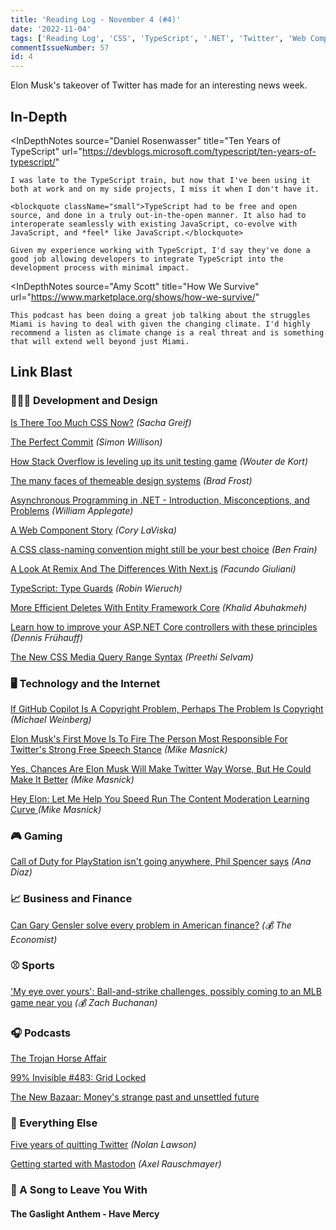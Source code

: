```yaml
---
title: 'Reading Log - November 4 (#4)'
date: '2022-11-04'
tags: ['Reading Log', 'CSS', 'TypeScript', '.NET', 'Twitter', 'Web Components']
commentIssueNumber: 57
id: 4
---
```



Elon Musk's takeover of Twitter has made for an interesting news week.

## In-Depth

<InDepthNotes
    source="Daniel Rosenwasser"
    title="Ten Years of TypeScript"
    url="https://devblogs.microsoft.com/typescript/ten-years-of-typescript/"
>
    I was late to the TypeScript train, but now that I've been using it both at work and on my side projects, I miss it when I don't have it.

    <blockquote className="small">TypeScript had to be free and open source, and done in a truly out-in-the-open manner. It also had to interoperate seamlessly with existing JavaScript, co-evolve with JavaScript, and *feel* like JavaScript.</blockquote>

    Given my experience working with TypeScript, I'd say they've done a good job allowing developers to integrate TypeScript into the development process with minimal impact.
</InDepthNotes>

<InDepthNotes
    source="Amy Scott"
    title="How We Survive"
    url="https://www.marketplace.org/shows/how-we-survive/"
>
    This podcast has been doing a great job talking about the struggles Miami is having to deal with given the changing climate. I'd highly recommend a listen as climate change is a real threat and is something that will extend well beyond just Miami.
</InDepthNotes>

## Link Blast

<h3 className="text">👨🏼‍💻 Development and Design</h3>

[Is There Too Much CSS Now?](https://css-tricks.com/is-there-too-much-css-now) *(Sacha Greif)*

[The Perfect Commit](https://simonwillison.net/2022/Oct/29/the-perfect-commit/) *(Simon Willison)*

[How Stack Overflow is leveling up its unit testing game](https://stackoverflow.blog/2022/07/04/how-stack-overflow-is-leveling-up-its-unit-testing-game/) *(Wouter de Kort)*

[The many faces of themeable design systems](https://bradfrost.com/blog/post/the-many-faces-of-themeable-design-systems/) *(Brad Frost)*

[Asynchronous Programming in .NET - Introduction, Misconceptions, and Problems](https://wapplegate.com/asynchronous-programming/) *(William Applegate)*

[A Web Component Story](https://www.abeautifulsite.net/posts/a-web-component-story/) *(Cory LaViska)*

[A CSS class-naming convention might still be your best choice](https://benfrain.com/a-css-class-naming-convention-might-still-be-your-best-choice/) *(Ben Frain)*

[A Look At Remix And The Differences With Next.js](https://www.smashingmagazine.com/2022/07/look-remix-differences-next/) *(Facundo Giuliani)*

[TypeScript: Type Guards](https://www.robinwieruch.de/typescript-type-guard/) *(Robin Wieruch)*

[More Efficient Deletes With Entity Framework Core](https://khalidabuhakmeh.com/more-efficient-deletes-with-entity-framework-core) *(Khalid Abuhakmeh)*

[Learn how to improve your ASP.NET Core controllers with these principles](https://dateo-software.de/blog/improve-your-asp-net-core-controllers) *(Dennis Frühauff)*

[The New CSS Media Query Range Syntax](https://css-tricks.com/the-new-css-media-query-range-syntax/) *(Preethi Selvam)*

<h3 className="text">🖥 Technology and the Internet</h3>

[If GitHub Copilot Is A Copyright Problem, Perhaps The Problem Is Copyright](https://www.techdirt.com/2022/10/25/if-github-copilot-is-a-copyright-problem-perhaps-the-problem-is-copyright) *(Michael Weinberg)*

[Elon Musk's First Move Is To Fire The Person Most Responsible For Twitter's Strong Free Speech Stance](https://www.techdirt.com/2022/10/28/elon-musks-first-move-is-to-fire-the-person-most-responsible-for-twitters-strong-free-speech-stance/) *(Mike Masnick)*

[Yes, Chances Are Elon Musk Will Make Twitter Way Worse, But He Could Make It Better](https://www.techdirt.com/2022/10/28/yes-chances-are-elon-musk-will-make-twitter-way-worse-but-he-could-make-it-better/) *(Mike Masnick)*

[Hey Elon: Let Me Help You Speed Run The Content Moderation Learning Curve ](https://www.techdirt.com/2022/11/02/hey-elon-let-me-help-you-speed-run-the-content-moderation-learning-curve/) *(Mike Masnick)*

<h3 className="text">🎮 Gaming</h3>

[Call of Duty for PlayStation isn't going anywhere, Phil Spencer says](https://www.polygon.com/23433295/call-of-duty-playstation-phil-spencer-xbox-interview) *(Ana Diaz)*

<h3 className="text">📈 Business and Finance</h3>

[Can Gary Gensler solve every problem in American finance?](https://www.economist.com/finance-and-economics/2022/10/26/can-gary-gensler-solve-every-problem-in-american-finance) *(💰 The Economist)*

<h3 className="text">⚾ Sports</h3>

['My eye over yours': Ball-and-strike challenges, possibly coming to an MLB game near you](https://theathletic.com/3744061/2022/10/31/mlb-abs-pitch-challenge-system/) *(💰 Zach Buchanan)*

<h3 className="text">🎧 Podcasts</h3>

[The Trojan Horse Affair](https://www.nytimes.com/interactive/2022/podcasts/trojan-horse-affair.html)

[99% Invisible #483: Grid Locked](https://99percentinvisible.org/episode/grid-locked/)

[The New Bazaar: Money's strange past and unsettled future](https://www.bazaaraudio.com/the-new-bazaar/moneys-strange-past-and-unsettled-future)

<h3 className="text">🎒 Everything Else</h3>

[Five years of quitting Twitter](https://nolanlawson.com/2022/02/02/five-years-of-quitting-twitter/) *(Nolan Lawson)*

[Getting started with Mastodon](https://2ality.com/2022/10/mastodon-getting-started.html) *(Axel Rauschmayer)*

<h3 className="text">🎵 A Song to Leave You With</h3>

#### The Gaslight Anthem - Have Mercy

<YouTubeEmbed
    id="monCFQJNBWI"
    title="The Gaslight Anthem - Have Mercy"
/>
